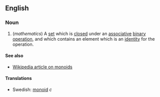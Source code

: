 ==English==

===Noun===

# (''mathematics'') A [[set]] which is [[closed]] under an [[associative]] [[binary operation]], and which contains an element which is an [[identity]] for the operation.

====See also====
*[[w:monoid|Wikipedia article on monoids]]

====Translations====
*Swedish: [[monoid]] ''c''